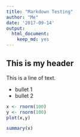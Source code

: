 ```yaml
---
title: "Markdown Testing"
author: "Me"
date: '2017-09-14'
output: 
  html_document: 
    keep_md: yes
---
```


## This is my header
This is a line of text.

- bullet 1
- bullet 2
```r
x <- rnorm(100)
y <- rnorm(100)
plot(x,y)
```
```r
summary(x)
```




